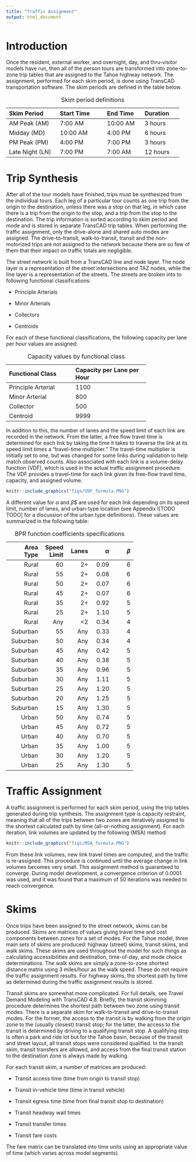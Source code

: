 ```yaml
---
title: "Traffic Assignment"
output: html_document
---
```


# Introduction

Once the resident, external worker, and overnight, day, and thru-visitor models have run, then all of the person tours are transformed into zone-to-zone trip tables that are assigned to the Tahoe highway network. The assignment, performed for each skim period, is done using TransCAD transportation software. The skim periods are defined in the table below.

-------------------------------------------------------------------
Skim                Start             End Time       Duration        
Period                 Time                                    
------------------- ----------------- -------------- ------------- 
AM Peak (AM)         7:00 AM          10:00 AM       3 hours 
 
Midday (MD)         10:00 AM          4:00 PM        6 hours 
 
PM Peak (PM)         4:00 PM          7:00 PM        3 hours 
 
Late Night (LN)      7:00 PM          7:00 AM        12 hours

----------------------------------------------------------------------------------
: Skim period definitions

# Trip Synthesis

After all of the tour models have finished, trips must be synthesized from the individual tours. Each leg of a particular tour counts as one trip from the origin to the destination, unless there was a stop on that leg, in which case there is a trip from the origin to the stop, and a trip from the stop to the destination. The trip information is sorted according to skim period and mode and is stored in separate TransCAD trip tables. When performing the traffic assignment, only the drive-alone and shared auto modes are assigned. The drive-to-transit, walk-to-transit, transit and the non-motorized trips are not assigned to the network because there are so few of them that their impact on traffic totals are negligible.

The street network is built from a TransCAD line and node layer. The node layer is a representation of the street intersections and TAZ nodes, while the line layer is a representation of the streets. The streets are broken into to
following functional classifications:

* Principle Arterials

* Minor Arterials

* Collectors

* Centroids

For each of these functional classifications, the following capacity per lane per hour values are assigned:

------------------------------------------------------
Functional Class          Capacity per Lane per Hour  
------------------------- ----------------------------
Principle Arterial              1100                  
                                                      
Minor Arterial 		            800                   
                                                      
Collector 			            500                   
                                                      
Centroid 			            9999                  
------------------------------------------------------
: Capacity values by functional class

In addition to this, the number of lanes and the speed limit of each link are recorded in the network. From the latter, a free flow travel time is determined for each link by taking the time it takes to traverse the link at its speed limit times a "travel-time multiplier." The travel-time multiplier is initially set to one, but was changed for some links during validation to help match observed counts. Also associated with each link is a volume-delay function (VDF), which is used in the actual traffic assignment procedure. The VDF provides a travel-time for each link given its free-flow travel time, capacity, and assigned volume.


```r
knitr::include_graphics("figs/VDF_formula.PNG")
```

A different value for $\alpha$ and $\beta$$ are used for each link depending on its speed limit, number of lanes, and urban-type location (see Appendix I[TODO TODO] for a discussion of the urban type definitions). These values are summarized in the following table:

------------------------------------------------
 Area Type  Speed     Lanes   $\alpha$   $\beta$
			Limit		  
---------- ------ --------- ---------- ---------
Rural      60          2+       0.09      6

Rural      55          2+       0.08      6

Rural      50          2+       0.07      6

Rural      45          2+       0.07      6

Rural      35          2+       0.92      5

Rural      25          2+       1.10      5

Rural      Any         <2       0.34      4

Suburban   55         Any       0.33      4

Suburban   50         Any       0.34      4

Suburban   45         Any       0.42      5

Suburban   40         Any       0.38      5

Suburban   35         Any       0.96      5

Suburban   30         Any       1.11      5

Suburban   25         Any       1.20      5

Suburban   20         Any       1.25      5

Suburban   15         Any       1.30      5

Urban      50         Any       0.74      5

Urban      45         Any       0.72      5

Urban      40         Any       0.70      5

Urban      35         Any       1.00      5

Urban      30         Any       1.20      5

Urban      25         Any       1.30      5
---------------------------------------------------
: BPR function coefficients specifications


# Traffic Assignment

A traffic assignment is performed for each skim period, using the trip tables generated during trip synthesis. The assignment type is capacity restraint, meaning that all of the trips between two zones are iteratively assigned to the shortest calculated path by time (all-or-nothing assignment). For each iteration, link volumes are updated by the following (MSA) method:

```r
knitr::include_graphics("figs/MSA_formula.PNG")
```

From these link volumes, new link travel times are computed, and the traffic is re-assigned. This procedure is continued until the average change in link volumes becomes very small. This assignment method is guaranteed to converge. During model development, a convergence criterion of 0.0001 was used, and it was found that a maximum of 50 iterations was needed to reach convergence.


# Skims

Once trips have been assigned to the street network, skims can be produced. Skims are matrices of values giving travel time and cost components between zones for a set of modes. For the Tahoe model, three main sets of skims are produced: highway (street) skims, transit skims, and walk skims. These skims are used throughout the model for such things as calculating accessibilities and destination, time-of-day, and mode choice determinations. The walk skims are simply a zone-to-zone shortest distance matrix using 3 miles/hour as the walk speed. These do not require the traffic assignment results. For highway skims, the shortest path by time as determined during the traffic assignment results is stored.

Transit skims are somewhat more complicated. For full details, see Travel Demand Modeling with TransCAD 4.8. Briefly, the transit skimming procedure determines the shortest path between two zone using transit modes. There is a separate skim for walk-to-transit and drive-to-transit modes. For the former, the access to the transit is by walking from the origin zone to the (usually closest) transit stop; for the latter, the access to the transit is determined by driving to a qualifying transit stop. A qualifying stop is often a park and ride lot but for the Tahoe basin, because of the transit and street layout, all transit stops were considered qualified. In the transit skim, transit transfers are allowed, and access from the final transit station to the destination zone is always made by walking.

For each transit skim, a number of matrices are produced:

* Transit access time (time from origin to transit stop)

* Transit in-vehicle time (time in transit vehicle)

* Transit egress time (time from final transit stop to destination)

* Transit headway wait times

* Transit transfer times

* Transit fare costs

The fare matrix can be translated into time units using an appropriate value of time (which varies across model segments).
